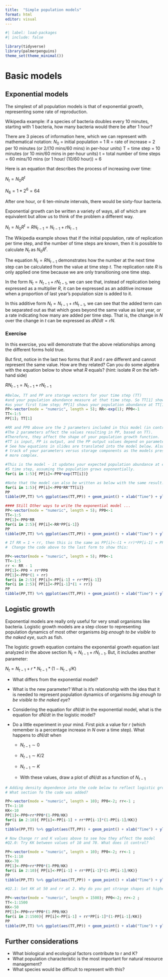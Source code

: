 ```yaml
---
title:  "Simple population models"
format: html
editor: visual
---
```


```r
#| label: load-packages
#| include: false

library(tidyverse)
library(palmerpenguins)
theme_set(theme_minimal())
```

# 

# Basic models

## Exponential models

The simplest of all population models is that of exponential growth, representing some rate of reproduction.

Wikipedia example: if a species of bacteria doubles every 10 minutes, starting with 1 bacteria, how many bacteria would there be after 1 hour?

There are 3 pieces of information here, which we can represent with mathematical notation: $N_0$ = initial population = 1 R = rate of increase = 2 per 10 minutes (or 2/(10 mins/60 mins) in per-hour units) T = time step = 10 minutes (or 10 min/60 mins in per-hour units) t = total number of time steps = 60 mins/10 mins (or 1 hour/ (10/60 hour)) = 6

Here is an equation that describes the process of increasing over time:

$N_t = N_0R^t$

$N_6 = 1*2^6 = 64$

After one hour, or 6 ten-minute intervals, there would be sixty-four bacteria.

Exponential growth can be written a variety of ways, all of which are equivalent but allow us to think of the problem a different way.

$N_t = N_0R^t = RN_{t-1} = N_{t-1} + rN_{t-1}$

The Wikipedia example shows that if the initial population, rate of replication per time step, and the number of time steps are known, then it is possible to calculate $N_t$ as $N_0R^t$.

The equation $N_t=RN_{t-1}$ demonstrates how the number at the next time step can be calculated from the value at time step $t$. The replication rate $R$ is only applied one time because we are only transitioning one time step.

In the form $N_t = N_{t-1} + rN_{t-1}$, we can see that, instead of replication being expressed as a multiplier $R$, it can be expressed as an additive increase when a proportion of last year's population size is added to it.

In this additive form $N_t = N_{t-1} + rN_{t-1}$, we can see that the added term can be separated out as that which goes beyond the same value as last year, or a rate indicating how many are added per time step. That is, the change in $N$ over the change in $t$ can be expressed as $dN/dt = rN$.

### Exercise

In this exercise, you will demonstrate that the above relationships among the different forms hold true.

But first, notice in the last two forms that $R$ and $r$ are different and cannot represent the same value. How are they related? Can you do some algebra with the equation below to show what $R$ equals? (hint: isolate $R$ on the left-hand side)

$RN_{t-1} = N_{t-1} + rN_{t-1}$

```r
#Below, TT and PP are storage vectors for your time step (TT) 
#and your population abundance measure at that time step. So TT[1] shows year 1 
#as your first time step; PP[1] shows your population abundance at TT[1]. 
PP<-vector(mode = "numeric", length = 5); RR<-exp(1); PP0<-1
TT<-1:5
PP[1]; TT[1]

#RR and PP0 above are the 2 parameters included in this model (in contrast to storage). 
#The 2 parameters affect the values resulting in PP, based on TT). 
#Therefore, they affect the shape of your population growth function. 
#TT is input, PP is output, and the PP output values depend on parameters RR and PP0.
# See how equations in slides are translated into the model below. Also try to keep 
# track of your parameters versus storage components as the models presented become 
# more complex.

#This is the model - it updates your expected population abundance at each of the 
#5 time step, assuming the population grows exponentially.
for(i in 1:5){ PP[i]<-PP0*exp(TT[i])}

#Note that the model can also be written as below with the same result.
for(i in 1:5){ PP[i]<-PP0*RR^TT[i]}
PP
tibble(PP,TT) %>% ggplot(aes(TT,PP)) + geom_point() + xlab("Time") + ylab("Population N")
```

```r
#### Still Other ways to write the exponential model ... 
PP<-vector(mode = "numeric", length = 5); PP0<-1
TT<-1:5
PP[1]<-PP0*RR
for(i in 2:5){ PP[i]<-RR*PP[i-1]} 
PP
tibble(PP,TT) %>% ggplot(aes(TT,PP)) + geom_point() + xlab("Time") + ylab("Population N")
```

```r
# If RR = 1 + rr, then this is the same as PP[i]<-(1 + rr)*PP[i-1] = PP[i-1] + rr*PP[i-1].
#  Change the code above to the last form to show this: 

PP<-vector(mode = "numeric", length = 5); PP0<-1
TT<-1:5
rr <- RR - 1
PP[1]<-PP0 + rr*PP0
PP[1]<-PP0*(1 + rr)
for(i in 2:5){ PP[i]<-PP[i-1] + rr*PP[i-1]} 
for(i in 2:5){ PP[i]<-PP[i-1]*(1 + rr)} 
PP
tibble(PP,TT) %>% ggplot(aes(TT,PP)) + geom_point() + xlab("Time") + ylab("Population N")
```

## Logistic growth

Exponential models are really only useful for very small organisms like bacteria. Logistic growth models are a step closer to representing population dynamics of most other organisms *big enough to be visible to the naked eye*, such as fish.

The logistic growth equation contains the exponential growth equation last analyzed in the above section $N_t=N_{t-1} + rN_{t-1}$. But, it includes another parameter:

$N_t = N_{t-1} + r*N_{t-1}*(1-N_{t-1}/K)$

-   What differs from the exponential model?

-   What is the new parameter? What is it's relationship with the idea that it is needed to represent population dynamics of organisms *big enough to be visible to the naked eye*?

-   Considering the equation for $dN/dt$ in the exponential model, what is the equation for $dN/dt$ in the logistic model?

-   Do a little experiment in your mind. First pick a value for $r$ (which remember is a percentage increase in $N$ over a time step). What happens to $dN/dt$ when

    -   $N_{t-1} \sim 0$

    -   $N_{t-1} \sim K/2$

    -   $N_{t-1} \sim K$

    -   With these values, draw a plot of $dN/dt$ as a function of $N_{t-1}$

```r
# Adding density dependence into the code below to reflect logistic growth. 
# What section fo the code was added?

PP<-vector(mode = "numeric", length = 10); PP0<-2; rr<-1 ;
TT<-1:10
KK<-10
PP[1]<-PP0+rr*PP0*(1-PP0/KK)
for(i in 2:10){ PP[i]<-PP[i-1] + rr*PP[i-1]*(1-PP[i-1]/KK)} 
PP
tibble(PP,TT) %>% ggplot(aes(TT,PP)) + geom_point() + xlab("Time") + ylab("Population N")
```

```r

# Now Change rr and K values above to see how they affect the model 
#Q2.0: Try KK between values of 10 and 70. What does it control?

PP<-vector(mode = "numeric", length = 10); PP0<-2; rr<-1 ;
TT<-1:10
KK<-70
PP[1]<-PP0+rr*PP0*(1-PP0/KK)
for(i in 2:10){ PP[i]<-PP[i-1] + rr*PP[i-1]*(1-PP[i-1]/KK)} 
PP
tibble(PP,TT) %>% ggplot(aes(TT,PP)) + geom_point() + xlab("Time") + ylab("Population N")
```

```r
#Q2.1: Set KK at 50 and rr at 2. Why do you get strange shapes at higher rr values?

PP<-vector(mode = "numeric", length = 1500); PP0<-2; rr<-2 ;
TT<-1:1500
KK<-50
PP[1]<-PP0+rr*PP0*(1-PP0/KK)
for(i in 2:1500){ PP[i]<-PP[i-1] + rr*PP[i-1]*(1-PP[i-1]/KK)} 
PP
tibble(PP,TT) %>% ggplot(aes(TT,PP)) + geom_point() + xlab("Time") + ylab("Population N")

```

## Further considerations

-   What biological and ecological factors contribute to r and K?
-   What population characteristic is the most important for natural resource management?
-   What species would be difficult to represent with this?
